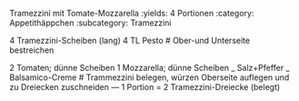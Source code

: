 Tramezzini mit Tomate-Mozzarella
:yields: 4 Portionen
:category: Appetithäppchen
:subcategory: Tramezzini


4 Tramezzini-Scheiben (lang)
4 TL Pesto
# Ober-und Unterseite bestreichen

2 Tomaten; dünne Scheiben
1 Mozzarella; dünne Scheiben
_ Salz+Pfeffer
_ Balsamico-Creme
# Trammezzini belegen, würzen
  Oberseite auflegen und zu Dreiecken zuschneiden
---
1 Portion = 2 Tramezzini-Dreiecke (belegt)